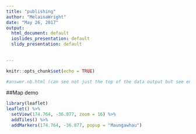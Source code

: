 ```yaml
---
title: "publishing"
author: "MelainaWright"
date: "May 26, 2017"
output: 
  html_document: default
  ioslides_presentation: default
  slidy_presentation: default
  
  
---
```


```r
knitr::opts_chunk$set(echo = TRUE)

#answer.nb.html (can see not just the top of the data output but see entire results)
```

##Map demo
 
``` r
library(leaflet)
leaflet() %>%
  setView(174.764, -36.877, zoom = 16) %>% 
  addTiles() %>%
  addMarkers(174.764, -36.877, popup = "Maungawhau")
```